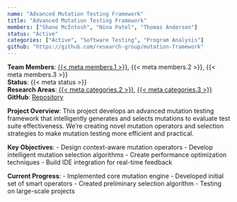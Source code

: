```yaml
---
name: "Advanced Mutation Testing Framework"
title: "Advanced Mutation Testing Framework"
members: ["Shane McIntosh", "Nina Patel", "Thomas Anderson"]
status: "Active"
categories: ["Active", "Software Testing", "Program Analysis"]
github: "https://github.com/research-group/mutation-framework"
---
```

**Team Members**: [{{< meta members.1 >}}](../members/shanemcintosh.qmd), {{< meta members.2 >}}, {{< meta members.3 >}}  
**Status**: {{< meta status >}}  
**Research Areas**: [{{< meta categories.2 >}}](../projects.qmd#category=Software+Testing), [{{< meta categories.3 >}}](../projects.qmd#category=Program+Analysis)  
**GitHub**: [Repository]({{< meta github >}})

**Project Overview**: 
This project develops an advanced mutation testing framework that intelligently generates and selects mutations to evaluate test suite effectiveness. We're creating novel mutation operators and selection strategies to make mutation testing more efficient and practical.

**Key Objectives**:
- Design context-aware mutation operators
- Develop intelligent mutation selection algorithms
- Create performance optimization techniques
- Build IDE integration for real-time feedback

**Current Progress**:
- Implemented core mutation engine
- Developed initial set of smart operators
- Created preliminary selection algorithm
- Testing on large-scale projects
